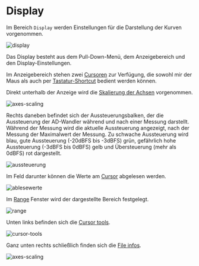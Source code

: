 # Display

Im Bereich ``Display`` werden Einstellungen für die Darstellung der Kurven vorgenommen.

![display](/display.gif)

Das Display besteht aus dem Pull-Down-Menü, dem Anzeigebereich und den Display-Einstellungen.

Im Anzeigebereich stehen zwei [Cursoren](/de/help/domain/cursor-control) zur Verfügung, die sowohl mir der Maus als auch per [Tastatur-Shortcut](/de/help/domain/short-cuts) bedient werden können.

Direkt unterhalb der Anzeige wird die [Skalierung der Achsen](/de/help/display/axes-scaling) vorgenommen.

![axes-scaling](/axes-scaling.png)

Rechts daneben befindet sich der Aussteuerungsbalken, der die Aussteuerung der AD-Wandler während und nach einer Messung darstellt. Während der Messung wird die aktuelle Aussteuerung angezeigt, nach der Messung der Maximalwert der Messung. Zu schwache Aussteuerung wird blau, gute Aussteuerung (-20dBFS bis -3dBFS) grün, gefährlich hohe Aussteuerung (-3dBFS bis 0dBFS) gelb und Übersteuerung (mehr als 0dBFS) rot dargestellt.

![aussteuerung](/aussteuerung.png)

Im Feld darunter können die Werte am [Cursor](/de/help/domain/cursor-control) abgelesen werden.

![ablesewerte](/ablesewerte.png)

Im [Range](/de/help/display/display-range) Fenster wird der dargestellte Bereich festgelegt.

![range](/range.png)

Unten links befinden sich die [Cursor tools](/de/help/domain/cursor-tools).

![cursor-tools](/cursor-tools.png)

Ganz unten rechts schließlich finden sich die  [File infos](/de/help/domain/file-info).

![axes-scaling](/axes-scaling.png)
